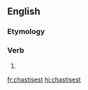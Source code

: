 ==English==

===Etymology===
{{suffix|chastise|est|lang=en}}

===Verb===
{{head|en|verb form}}

# {{en-archaic second-person singular of|chastise}}

[[fr:chastisest]]
[[hi:chastisest]]